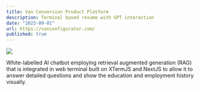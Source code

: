 ```yaml
---
title: Van Conversion Product Platform
description: Terminal based resume with GPT interaction
date: "2023-09-01"
url: https://vanconfigurator.com/
published: true
---
```


[![](/vanapp.png)](https://vanconfigurator.com/)

White-labelled AI chatbot employing retrieval augmented generation (RAG) that is integrated in web terminal built on XTermJS and NextJS to allow it to answer detailed questions and show the education and employment history visually.